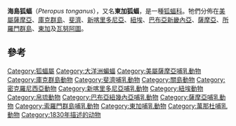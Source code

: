 {{Speciesbox 
| taxon = Pteropus tonganus
| image =Pteropus_tonganus1.jpg
| status = LC | status_system = IUCN3.1
| status_ref = <ref name='iucn'>{{Cite journal | author = Hamilton, S. | author2 = Helgen, K. | last-author-amp = yes | title = ''Pteropus tonganus'' | journal = [[The_IUCN_Red_List_of_Threatened_Species|The IUCN Red List of Threatened Species]] | volume = 2008 | page = e.T18764A8587601 | date = 2008 | doi = 10.2305/IUCN.UK.2008.RLTS.T18764A8587601.en }}</ref>
| authority = [[Jean_René_Constant_Quoy|Quoy]] & Gaimard, 1830
}}
'''海島狐蝠'''（''Pteropus tonganus''），又名'''東加狐蝠'''，是一種[[狐蝠科|狐蝠科]]。牠們分佈在[[美屬薩摩亞|美屬薩摩亞]]、[[庫克群島|庫克群島]]、[[斐濟|斐濟]]、[[新喀里多尼亞|新喀里多尼亞]]、[[紐埃|紐埃]]、[[巴布亞新畿內亞|巴布亞新畿內亞]]、[[薩摩亞|薩摩亞]]、[[所羅門群島|所羅門群島]]、[[東加|東加]]及[[瓦努阿圖|瓦努阿圖]]。

==參考==
{{reflist}}
{{Taxonbar|from=Q1766941}}
{{DEFAULTSORT:Pteropus tonganus}}
[[Category:狐蝠屬|Category:狐蝠屬]]
[[Category:大洋洲蝙蝠|Category:大洋洲蝙蝠]]
[[Category:美屬薩摩亞哺乳動物|Category:美屬薩摩亞哺乳動物]]
[[Category:庫克群島動物|Category:庫克群島動物]]
[[Category:斐濟哺乳動物|Category:斐濟哺乳動物]]
[[Category:關島動物|Category:關島動物]]
[[Category:密克羅尼西亞動物|Category:密克羅尼西亞動物]]
[[Category:新喀里多尼亞哺乳動物|Category:新喀里多尼亞哺乳動物]]
[[Category:紐埃動物|Category:紐埃動物]]
[[Category:帛琉動物|Category:帛琉動物]]
[[Category:巴布亞紐幾內亞哺乳動物|Category:巴布亞紐幾內亞哺乳動物]]
[[Category:薩摩亞哺乳動物|Category:薩摩亞哺乳動物]]
[[Category:索羅門群島哺乳動物|Category:索羅門群島哺乳動物]]
[[Category:東加哺乳動物|Category:東加哺乳動物]]
[[Category:萬那杜哺乳動物|Category:萬那杜哺乳動物]]
[[Category:1830年描述的动物|Category:1830年描述的动物]]